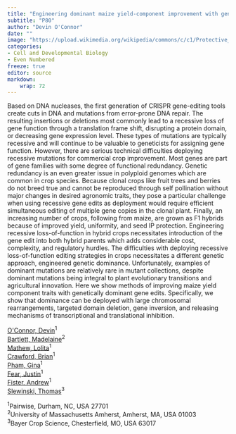 ```yaml
---
title: "Engineering dominant maize yield-component improvement with gene editing"
subtitle: "P80"
author: "Devin O'Connor"
date: ""
image: "https://upload.wikimedia.org/wikipedia/commons/c/c1/Protective_Coleoptile_Tip_in_Zea_Mays_Embryo_%2847691344541%29.jpg"
categories: 
- Cell and Developmental Biology
- Even Numbered
freeze: true
editor: source
markdown: 
    wrap: 72
---
```


Based on DNA nucleases, the first generation of CRISPR gene-editing tools create cuts in DNA and mutations from error-prone DNA repair. The resulting insertions or deletions most commonly lead to a recessive loss of gene function through a translation frame shift, disrupting a protein domain, or decreasing gene expression level. These types of mutations are typically recessive and will continue to be valuable to geneticists for assigning gene function. However, there are serious technical difficulties deploying recessive mutations for commercial crop improvement. Most genes are part of gene families with some degree of functional redundancy. Genetic redundancy is an even greater issue in polyploid genomes which are common in crop species. Because clonal crops like fruit trees and berries do not breed true and cannot be reproduced through self pollination without major changes in desired agronomic traits, they pose a particular challenge when using recessive gene edits as deployment would require efficient simultaneous editing of multiple gene copies in the clonal plant. Finally, an increasing number of crops, following from maize, are grown as F1 hybrids because of improved yield, uniformity, and seed IP protection. Engineering recessive loss-of-function in hybrid crops necessitates introduction of the gene edit into both hybrid parents which adds considerable cost, complexity, and regulatory hurdles. The difficulties with deploying recessive loss-of-function editing strategies in crops necessitates a different genetic approach, engineered genetic dominance. Unfortunately, examples of dominant mutations are relatively rare in mutant collections, despite dominant mutations being integral to plant evolutionary transitions and agricultural innovation. Here we show methods of improving maize yield component traits with genetically dominant gene edits. Specifically, we show that dominance can be deployed with large chromosomal rearrangements, targeted domain deletion, gene inversion, and releasing mechanisms of transcriptional and translational inhibition.

<a href='mailto:doconnor@pairwise.com'>O&#39;Connor, Devin</a><sup>1</sup><br><a href='mailto:mbartlett@umass.edu'>Bartlett, Madelaine</a><sup>2</sup><br><a href='mailto:lmathew@pairwise.com'>Mathew, Lolita</a><sup>1</sup><br><a href='mailto:bcrawford@pairwise.com'>Crawford, Brian</a><sup>1</sup><br><a href='mailto:gpham@pairwise.com'>Pham, Gina</a><sup>1</sup><br><a href='mailto:jfear@pairwise.com'>Fear, Justin</a><sup>1</sup><br><a href='mailto:afister@pairwise.com'>Fister, Andrew</a><sup>1</sup><br><a href='mailto:thomas.slewinski@bayer.com'>Slewinski, Thomas</a><sup>3</sup><br>

<sup>1</sup>Pairwise, Durham, NC, USA 27701<br><sup>2</sup>University of Massachusetts Amherst, Amherst, MA, USA 01003<br><sup>3</sup>Bayer Crop Science, Chesterfield, MO, USA 63017<br>